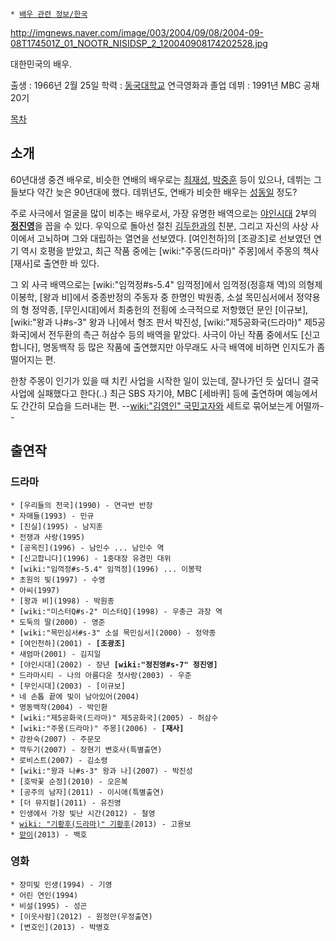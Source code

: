  * [[배우 관련 정보/한국]]

http://imgnews.naver.com/image/003/2004/09/08/2004-09-08T174501Z_01_NOOTR_NISIDSP_2_120040908174202528.jpg

대한민국의 배우.

출생 : 1966년 2월 25일
학력 : [[동국대학교]] 연극영화과 졸업
데뷔 : 1991년 MBC 공채 20기

[[목차]]

== 소개 ==
60년대생 중견 배우로, 비슷한 연배의 배우로는 [[최재성]], [[박중훈]] 등이 있으나, 데뷔는 그들보다 약간 늦은 90년대에 했다. 데뷔년도, 연배가 비슷한 배우는 [[성동일]] 정도?

주로 사극에서 얼굴을 많이 비추는 배우로서, 가장 유명한 배역으로는 [[야인시대]] 2부의 '''[[정진영]]'''을 꼽을 수 있다. 우익으로 돌아선 절친 [[김두한]]과의 친분, 그리고 자신의 사상 사이에서 고뇌하며 그와 대립하는 열연을 선보였다. [여인천하]의 [조광조]로 선보였던 연기 역시 호평을 받았고, 최근 작품 중에는 [wiki:"주몽(드라마)" 주몽]에서 주몽의 책사 [재사]로 출연한 바 있다.

그 외 사극 배역으로는 [wiki:"임꺽정#s-5.4" 임꺽정]에서 임꺽정(정흥채 역)의 의형제 이봉학, [왕과 비]에서 중종반정의 주동자 중 한명인 박원종, 소설 목민심서에서 정약용의 형 정약종, [무인시대]에서 최충헌의 전횡에 소극적으로 저항했던 문인 [이규보], [wiki:"왕과 나#s-3" 왕과 나]에서 형조 판서 박진성, [wiki:"제5공화국(드라마)" 제5공화국]에서 전두환의 측근 허삼수 등의 배역을 맡았다. 사극이 아닌 작품 중에서도 [신고합니다], 명동백작 등 많은 작품에 출연했지만 아무래도 사극 배역에 비하면 인지도가 좀 떨어지는 편.

한창 주몽이 인기가 있을 때 치킨 사업을 시작한 일이 있는데, 잘나가던 듯 싶더니 결국 사업에 실패했다고 한다(..) 최근 SBS 자기야, MBC [세바퀴] 등에 출연하며 예능에서도 간간히 모습을 드러내는 편. --[[wiki:"김영인" 국민고자]]와 세트로 묶어보는게 어떨까--

== 출연작 ==
=== 드라마 ===
 * [우리들의 천국](1990) - 연극반 반장
 * 자매들(1993) - 민규
 * [진실](1995) - 남지훈
 * 전쟁과 사랑(1995)
 * [공옥진](1996) - 남인수 ... 남인수 역
 * [신고합니다](1996) - 1중대장 유경민 대위
 * [wiki:"임꺽정#s-5.4" 임꺽정](1996) ... 이봉학
 * 초원의 빛(1997) - 수영
 * 아씨(1997)
 * [왕과 비](1998) - 박원종
 * [wiki:"미스터Q#s-2" 미스터Q](1998) - 우충근 과장 역
 * 도둑의 딸(2000) - 영준
 * [wiki:"목민심서#s-3" 소설 목민심서](2000) - 정약종
 * [여인천하](2001) - '''[조광조]'''
 * 새엄마(2001) - 김지일
 * [야인시대](2002) - 장년 '''[wiki:"정진영#s-7" 정진영]'''
 * 드라마시티 - 나의 아름다운 첫사랑(2003) - 우준
 * [무인시대](2003) - [이규보]
 * 네 손톱 끝에 빛이 남아있어(2004)
 * 명동백작(2004) - 박인환
 * [wiki:"제5공화국(드라마)" 제5공화국](2005) - 허삼수
 * [wiki:"주몽(드라마)" 주몽](2006) - '''[재사]'''
 * 강완숙(2007) - 주문모
 * 깍두기(2007) - 장현기 변호사(특별출연)
 * 로비스트(2007) - 김소령
 * [wiki:"왕과 나#s-3" 왕과 나](2007) - 박진성
 * [호박꽃 순정](2010) - 오은복
 * [공주의 남자](2011) - 이시애(특별출연)
 * [더 뮤지컬](2011) - 유진영
 * 인생에서 가장 빛난 시간(2012) - 철영
 * [[wiki: "기황후(드라마)" 기황후]](2013) - 고용보
 * [[맏이(JTBC)|맏이]](2013) - 백호

=== 영화 ===
 * 장미빛 인생(1994) - 기영
 * 어린 연인(1994)
 * 비설(1995) - 성곤
 * [이웃사람](2012) - 원정만(우정출연)
 * [변호인](2013) - 박병호
